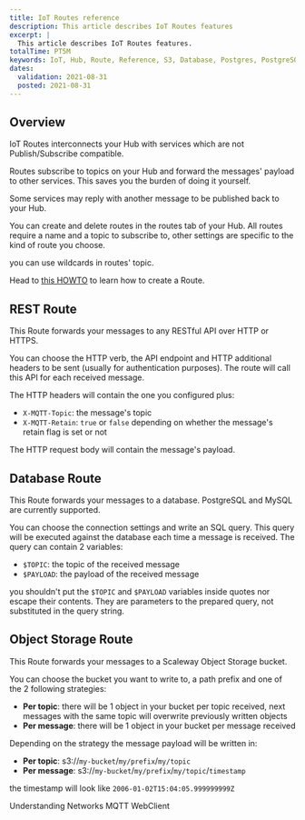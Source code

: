 ```yaml
---
title: IoT Routes reference
description: This article describes IoT Routes features
excerpt: |
  This article describes IoT Routes features.
totalTime: PT5M
keywords: IoT, Hub, Route, Reference, S3, Database, Postgres, PostgreSQL, MySQL, REST, API, AI, Inference
dates:
  validation: 2021-08-31
  posted: 2021-08-31
---
```

## Overview

IoT Routes interconnects your Hub with services which are not Publish/Subscribe compatible.

Routes subscribe to topics on your Hub and forward the messages' payload to other services. This saves you the burden of doing it yourself.

Some services may reply with another message to be published back to your Hub.

You can create and delete routes in the routes tab of your Hub. All routes require a name and a topic to subscribe to, other settings are specific to the kind of route you choose.

<Message type="tip">

you can use wildcards in routes' topic.

</Message>

Head to [this HOWTO](/iot/iot-hub/how-to/create-route/) to learn how to create a Route.

## REST Route

This Route forwards your messages to any RESTful API over HTTP or HTTPS.

You can choose the HTTP verb, the API endpoint and HTTP additional headers to be sent (usually for authentication purposes). The route will call this API for each received message.

The HTTP headers will contain the one you configured plus:
- `X-MQTT-Topic`: the message's topic
- `X-MQTT-Retain`: `true` or `false` depending on whether the message's retain flag is set or not

The HTTP request body will contain the message's payload.

## Database Route

This Route forwards your messages to a database. PostgreSQL and MySQL are currently supported.

You can choose the connection settings and write an SQL query. This query will be executed against the database each time a message is received. The query can contain 2 variables:
- `$TOPIC`: the topic of the received message
- `$PAYLOAD`: the payload of the received message

<Message type="note">

you shouldn't put the `$TOPIC` and `$PAYLOAD` variables inside quotes nor escape their contents. They are parameters to the prepared query, not substituted in the query string.

</Message>

## Object Storage Route

This Route forwards your messages to a Scaleway Object Storage bucket.

You can choose the bucket you want to write to, a path prefix and one of the 2 following strategies:
- **Per topic**: there will be 1 object in your bucket per topic received, next messages with the same topic will overwrite previously written objects
- **Per message**: there will be 1 object in your bucket per message received

Depending on the strategy the message payload will be written in:
- **Per topic**: s3://`my-bucket`/`my/prefix`/`my/topic`
- **Per message**: s3://`my-bucket`/`my/prefix`/`my/topic`/`timestamp`

<Message type="note">

the timestamp will look like `2006-01-02T15:04:05.999999999Z`

</Message>

<Navigation title="See Also">
  <PreviousButton to="/iot/iot-hub/reference-content/networks/">Understanding Networks</PreviousButton>
  <NextButton to="/iot/iot-hub/reference-content/webclient/">MQTT WebClient</NextButton>
</Navigation>

